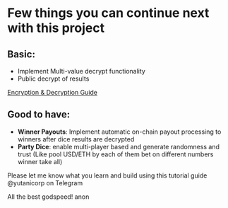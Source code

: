 # Few things you can continue next with this project

## Basic: 
- Implement Multi-value decrypt functionality
- Public decrypt of results

 [Encryption & Decryption Guide](/getting-started#encryption--decryption)
## Good to have:
- **Winner Payouts**: Implement automatic on-chain payout processing to winners after dice results are decrypted
- **Party Dice**: enable multi-player based and generate randomness and trust (Like pool USD/ETH by each of them bet on different numbers winner take all)


Please let me know what you learn and build using this tutorial guide 
@yutanicorp on Telegram

All the best godspeed! anon